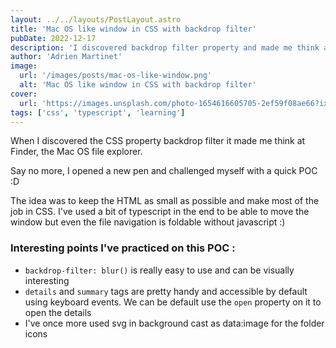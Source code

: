 ```yaml
---
layout: ../../layouts/PostLayout.astro
title: 'Mac OS like window in CSS with backdrop filter'
pubDate: 2022-12-17
description: 'I discovered backdrop filter property and made me think at a Mac OS finder window'
author: 'Adrien Martinet'
image:
  url: '/images/posts/mac-os-like-window.png'
  alt: 'Mac OS like window in CSS with backdrop filter'
cover:
  url: 'https://images.unsplash.com/photo-1654616605705-2ef59f08ae66?ixlib=rb-4.0.3&ixid=MnwxMjA3fDB8MHxwaG90by1wYWdlfHx8fGVufDB8fHx8&auto=format&fit=crop&w=1600&h=500&dpr=1'
tags: ['css', 'typescript', 'learning']
---
```



When I discovered the CSS property backdrop filter it made me think at Finder, the Mac OS file explorer.

Say no more, I opened a new pen and challenged myself with a quick POC :D

The idea was to keep the HTML as small as possible and make most of the job in CSS. I've used a bit of typescript in the end to be able to move the window but even the file navigation is foldable without javascript :)

<Codepen slug="gOzYZJp" title="Mac OS - like window"></Codepen>

### Interesting points I've practiced on this POC :

- `backdrop-filter: blur()` is really easy to use and can be visually interesting
- `details` and `summary` tags are pretty handy and accessible by default using keyboard events. We can be default use the `open` property on it to open the details
- I've once more used svg in background cast as data:image for the folder icons
